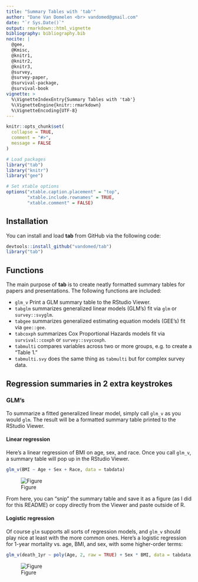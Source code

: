 ---
title: "Summary Tables with 'tab'"
author: "Dane Van Domelen <br> vandomed@gmail.com"
date: "`r Sys.Date()`"
output: rmarkdown::html_vignette
bibliography: bibliography.bib
nocite: | 
  @gee, 
  @Kmisc, 
  @knitr1,
  @knitr2,
  @knitr3,
  @survey, 
  @survey-paper, 
  @survival-package, 
  @survival-book
vignette: >
  %\VignetteIndexEntry{Summary Tables with 'tab'}
  %\VignetteEngine{knitr::rmarkdown}
  %\VignetteEncoding{UTF-8}
---

```{r setup, include = FALSE}
knitr::opts_chunk$set(
  collapse = TRUE,
  comment = "#>", 
  message = FALSE
)

# Load packages
library("tab")
library("knitr")
library("gee")

# Set xtable options
options("xtable.caption.placement" = "top", 
        "xtable.include.rownames" = TRUE, 
        "xtable.comment" = FALSE)
```


## Installation

You can install and load **tab** from GitHub via the following code:

```{r, eval = FALSE}
devtools::install_github("vandomed/tab")
library("tab")
```

## Functions

The main purpose of **tab** is to create neatly formatted summary tables for papers and presentations. The following functions are included:

* `glm_v` Print a GLM summary table to the RStudio Viewer.
* `tabglm` summarizes generalized linear models (GLM's) fit via `glm` or `survey::svyglm`. 
* `tabgee` summarizes generalized estimating equation models (GEE's) fit via `gee::gee`. 
* `tabcoxph` summarizes Cox Proportional Hazards models fit via `survival::coxph` or `survey::svycoxph`.
* `tabmulti` compares variables across two or more groups, e.g. to create a "Table 1."
* `tabmulti.svy` does the same thing as `tabmulti` but for complex survey data.


## Regression summaries in 2 extra keystrokes

### GLM's

To summarize a fitted generalized linear model, simply call `glm_v` as you would `glm`. The result will be a formatted summary table printed to the RStudio Viewer.

#### Linear regression

Here's a linear regression of BMI on age, sex, and race. Once you call `glm_v`, a summary table will pop up in the RStudio Viewer.

```{r eval = FALSE}
glm_v(BMI ~ Age + Sex + Race, data = tabdata)
```

![Figure](linear.PNG)

From here, you can "snip" the summary table and save it as a figure (as I did for this README) or copy directly from the Viewer and paste outside of R.

#### Logistic regression

Of course `glm` supports all sorts of regression models, and `glm_v` should play nice at least with the more common ones. Here's a logistic regression for 1-year mortality vs. age, BMI, and sex, with some higher-order terms:

```{r eval = FALSE}
glm_v(death_1yr ~ poly(Age, 2, raw = TRUE) + Sex * BMI, data = tabdata, family = binomial)
```

![Figure](logistic.PNG)



